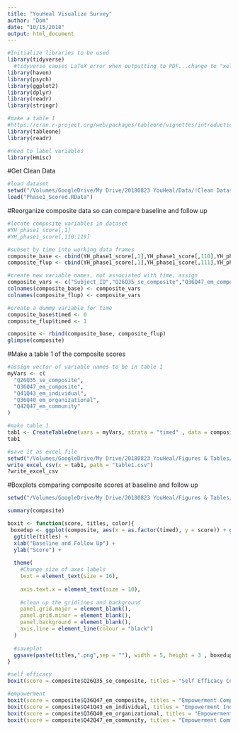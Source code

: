 ```yaml
---
title: "YouHeal Visualize Survey"
author: "Dom"
date: "10/15/2018"
output: html_document
---
```


```r
#Initialize libraries to be used
library(tidyverse)
  #tidyverse causes LaTeX error when outputting to PDF...change to "xelatex" from PDF options. Or use      HTML
library(haven)
library(psych)
library(ggplot2)
library(dplyr)
library(readr)
library(stringr)

#make a table 1
#https://cran.r-project.org/web/packages/tableone/vignettes/introduction.html
library(tableone)
library(readr)

#need to label variables
library(Hmisc)
```

#Get Clean Data
```r
#load dataset
setwd("/Volumes/GoogleDrive/My Drive/20180823 YouHeal/Data/!Clean Datasets")
load("Phase1_Scored.RData")
```

#Reorganize composite data so can compare baseline and follow up
```r
#locate composite variables in dataset
#YH_phase1_score[,1]
#YH_phase1_score[,110:119]

#subset by time into working data frames
composite_base <- cbind(YH_phase1_score[,1],YH_phase1_score[,110],YH_phase1_score[,112:115])
composite_flup <- cbind(YH_phase1_score[,1],YH_phase1_score[,111],YH_phase1_score[,116:119])

#create new variable names, not associated with time, assign
composite_vars <- c("Subject_ID","Q26Q35_se_composite","Q36Q47_em_composite","Q41Q43_em_individual","Q36Q40_em_organizational","Q42Q47_em_community")
colnames(composite_base) <- composite_vars
colnames(composite_flup) <- composite_vars

#create a dummy variable for time
composite_base$timed <- 0
composite_flup$timed <- 1

composite <- rbind(composite_base, composite_flup)
glimpse(composite)
```

#Make a table 1 of the composite scores
```r
#assign vector of variable names to be in table 1
myVars <- c(
  "Q26Q35_se_composite", 
  "Q36Q47_em_composite", 
  "Q41Q43_em_individual", 
  "Q36Q40_em_organizational", 
  "Q42Q47_em_community"
)

#make table 1
tab1 <- CreateTableOne(vars = myVars, strata = "timed" , data = composite)
tab1

#save it as excel file
setwd("/Volumes/GoogleDrive/My Drive/20180823 YouHeal/Figures & Tables/Composite Boxplots")
write_excel_csv(x = tab1, path = "table1.csv")
?write_excel_csv
```

#Boxplots comparing composite scores at baseline and follow up
```r
setwd("/Volumes/GoogleDrive/My Drive/20180823 YouHeal/Figures & Tables/Composite Boxplots")

summary(composite)

boxit <- function(score, titles, color){
 boxedup <- ggplot(composite, aes(x = as.factor(timed), y = score)) + geom_boxplot(fill = color, alpha = 0.2) + 
  ggtitle(titles) +
  xlab("Baseline and Follow Up") +
  ylab("Score") +
  
  theme( 
    #Change size of axes labels
    text = element_text(size = 16),
    
    axis.text.x = element_text(size = 10),
    
    #clean up the gridlines and background
    panel.grid.major = element_blank(), 
    panel.grid.minor = element_blank(), 
    panel.background = element_blank(), 
    axis.line = element_line(colour = "black")
  )
  
  #saveplot
  ggsave(paste(titles,".png",sep = ""), width = 5, height = 3 , boxedup)
}

#self efficacy
boxit(score = composite$Q26Q35_se_composite, titles = "Self Efficacy Composite", color = "slateblue")

#empowerment
boxit(score = composite$Q36Q47_em_composite, titles = "Empowerment Composite",color = "red")
boxit(score = composite$Q41Q43_em_individual, titles = "Empowerment Individual Items", color = "orange")
boxit(score = composite$Q36Q40_em_organizational, titles = "Empowerment Organizational Items", color = "yellow")
boxit(score = composite$Q42Q47_em_community, titles = "Empowerment Community Items", color = "green")
```
